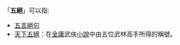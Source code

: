 「'''五絕'''」可以指:
* [[五言絕句|五言絕句]]
* [[天下五絕|天下五絕]]：在[[金庸|金庸]]武俠[[小說|小說]]中由五位武林高手所得的稱號。

{{disambig|Cat=二字作品消歧义|W}}